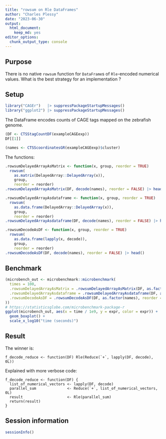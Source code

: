 ```yaml
---
title: "rowsum on Rle DataFrames"
author: "Charles Plessy"
date: "2023-06-30"
output: 
  html_document: 
    keep_md: yes
editor_options: 
  chunk_output_type: console
---
```


## Purpose

There is no native `rowsum` function for `DataFrame`s of `Rle`-encoded
numerical values.  What is the best strategy for an implementation ?

## Setup

```r
library("CAGEr")   |> suppressPackageStartupMessages()
library("ggplot2") |> suppressPackageStartupMessages()
```

The DataFrame encodes counts of CAGE tags mapped on the zebrafish genome.

```r
(DF <- CTSStagCountDF(exampleCAGEexp))
DF[[1]]

(names <- CTSScoordinatesGR(exampleCAGEexp)$cluster)
```

The functions:

```r
.rowsumDelayedArrayAsMatrix <- function(x, group, reorder = TRUE)
  rowsum(
    as.matrix(DelayedArray::DelayedArray(x)),
    group,
    reorder = reorder)
.rowsumDelayedArrayAsMatrix(DF, decode(names), reorder = FALSE) |> head()

.rowsumDelayedArrayAsdataframe <- function(x, group, reorder = TRUE)
  rowsum(
    as.data.frame(DelayedArray::DelayedArray(x)),
    group,
    reorder = reorder)
.rowsumDelayedArrayAsdataframe(DF, decode(names), reorder = FALSE) |> head()

.rowsumDecodeAsDF <- function(x, group, reorder = TRUE)
  rowsum(
    as.data.frame(lapply(x, decode)),
    group,
    reorder = reorder)
.rowsumDecodeAsDF(DF, decode(names), reorder = FALSE) |> head()
```

## Benchmark

```r
(microbench_out <- microbenchmark::microbenchmark(
  times = 100,
  .rowsumDelayedArrayAsMatrix = .rowsumDelayedArrayAsMatrix(DF, as.factor(names), reorder = FALSE),
  .rowsumDelayedArrayAsdataframe = .rowsumDelayedArrayAsdataframe(DF, as.factor(names), reorder = FALSE),
  .rowsumDecodeAsDF = .rowsumDecodeAsDF(DF, as.factor(names), reorder = FALSE)
))
# https://statisticsglobe.com/microbenchmark-package-r
ggplot(microbench_out, aes(x = time / 1e9, y = expr, color = expr)) +  # Plot performance comparison
  geom_boxplot() + 
  scale_x_log10("time (seconds)")
```

## Result

The winner is:

```
f_decode_reduce <- function(DF) Rle(Reduce(`+`, lapply(DF, decode), 0L))
```

Explained with more verbose code:

```
f_decode_reduce <- function(DF) {
  list_of_numerical_vectors <- lapply(DF, decode)
  parallel_sum              <- Reduce(`+`, list_of_numerical_vectors, 0L)
  result                    <- Rle(parallel_sum)
  return(result)
}
```

## Session information

```r
sessionInfo()
```